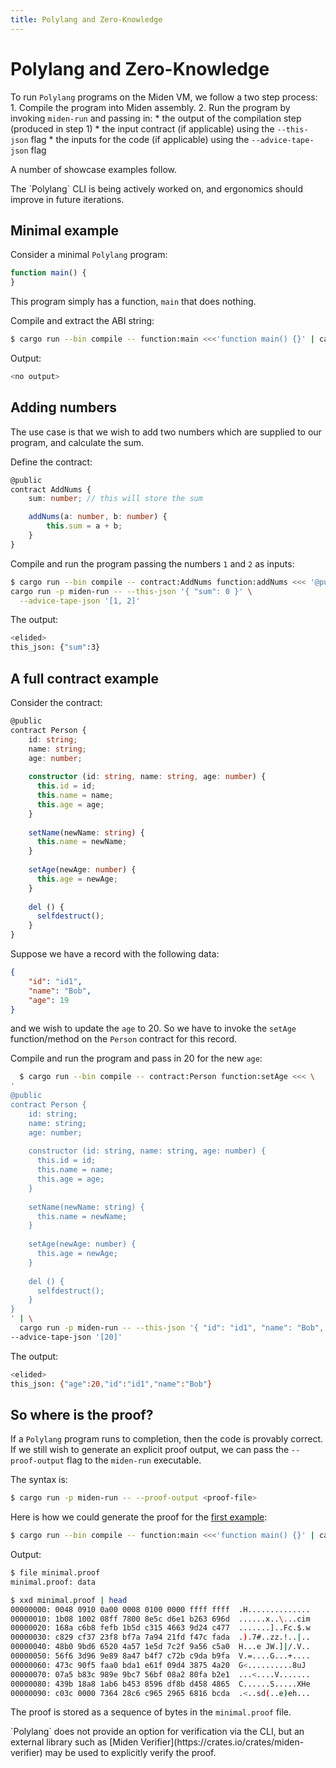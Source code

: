 ```yaml
---
title: Polylang and Zero-Knowledge
---
```


# Polylang and Zero-Knowledge


To run `Polylang` programs on the Miden VM, we follow a two step process:
    1. Compile the program into Miden assembly.
    2. Run the program by invoking `miden-run` and passing in:
        * the output of the compilation step (produced in step 1)
        * the input contract (if applicable) using the `--this-json` flag 
        * the inputs for the code (if applicable) using the `--advice-tape-json` flag

A number of showcase examples follow.

<Callout type="info" emoji="ℹ️">
    The `Polylang` CLI is being actively worked on, and ergonomics should improve in future iterations.
</Callout>

## Minimal example

Consider a minimal `Polylang` program:

```typescript
function main() {
}
```

This program simply has a function, `main` that does nothing. 

Compile and extract the ABI string:

```bash
$ cargo run --bin compile -- function:main <<<'function main() {}' | cargo run -p miden-run
```

Output:

```bash
<no output>
```

## Adding numbers

The use case is that we wish to add two numbers which are supplied to our program, and calculate the sum.

Define the contract:

```typescript
@public
contract AddNums {
    sum: number; // this will store the sum

    addNums(a: number, b: number) {
        this.sum = a + b;
    }
}
```

Compile and run the program passing the numbers `1` and `2` as inputs:

```bash
$ cargo run --bin compile -- contract:AddNums function:addNums <<< '@public contract AddNums { sum: number; addNums(a: number, b: number) { this.sum = a + b; }}' | \
cargo run -p miden-run -- --this-json '{ "sum": 0 }' \
  --advice-tape-json '[1, 2]'
```

The output:

```bash
<elided>
this_json: {"sum":3}
```

## A full contract example

Consider the contract:

```typescript
@public
contract Person {
    id: string;
    name: string;
    age: number;
  
    constructor (id: string, name: string, age: number) {
      this.id = id;
      this.name = name;
      this.age = age;
    }
  
    setName(newName: string) {
      this.name = newName;
    }
  
    setAge(newAge: number) {
      this.age = newAge;
    }
  
    del () {
      selfdestruct();
    }
}
```

Suppose we have a record with the following data:

```json
{
    "id": "id1",
    "name": "Bob",
    "age": 19
}
```

and we wish to update the `age` to 20. So we have to invoke the `setAge` function/method on the `Person` contract for this record.

Compile and run the program and pass in 20 for the new `age`:

```bash
  $ cargo run --bin compile -- contract:Person function:setAge <<< \
'
@public
contract Person {
    id: string;
    name: string;
    age: number;
  
    constructor (id: string, name: string, age: number) {
      this.id = id;
      this.name = name;
      this.age = age;
    }
  
    setName(newName: string) {
      this.name = newName;
    }
  
    setAge(newAge: number) {
      this.age = newAge;
    }
  
    del () {
      selfdestruct();
    }
}
' | \
  cargo run -p miden-run -- --this-json '{ "id": "id1", "name": "Bob", "age": 19 }' \
--advice-tape-json '[20]'
```

The output:

```bash
<elided>
this_json: {"age":20,"id":"id1","name":"Bob"}
```

## So where is the proof?

If a `Polylang` program runs to completion, then the code is provably correct. If we still wish to generate an explicit proof output, we can pass the `--proof-output` flag to the
`miden-run` executable. 

The syntax is:

```bash
$ cargo run -p miden-run -- --proof-output <proof-file>
```

Here is how we could generate the proof for the [first example](#minimal-example):

```bash
$ cargo run --bin compile -- function:main <<<'function main() {}' | cargo run -p miden-run -- --proof-output minimal.proof
```

Output:

```bash
$ file minimal.proof
minimal.proof: data

$ xxd minimal.proof | head
00000000: 0048 0910 0a00 0008 0100 0000 ffff ffff  .H..............
00000010: 1b08 1002 08ff 7800 8e5c d6e1 b263 696d  ......x..\...cim
00000020: 168a c6b8 fefb 1b5d c315 4663 9d24 c477  .......]..Fc.$.w
00000030: c829 cf37 23f8 bf7a 7a94 21fd f47c fada  .).7#..zz.!..|..
00000040: 48b0 9bd6 6520 4a57 1e5d 7c2f 9a56 c5a0  H...e JW.]|/.V..
00000050: 56f6 3d96 9e89 8a47 b4f7 c72b c9da b9fa  V.=....G...+....
00000060: 473c 90f5 faa0 bda1 e61f 09d4 3875 4a20  G<..........8uJ
00000070: 07a5 b83c 989e 9bc7 56bf 08a2 80fa b2e1  ...<....V.......
00000080: 439b 18a8 1ab6 b453 8596 df8b d458 4865  C......S.....XHe
00000090: c03c 0000 7364 28c6 c965 2965 6816 bcda  .<..sd(..e)eh...
```

The proof is stored as a sequence of bytes in the `minimal.proof` file.

<Callout>
  `Polylang` does not provide an option for verification via the CLI, but an external library such as [Miden Verifier](https://crates.io/crates/miden-verifier) may be used to explicitly verify the proof.
</Callout>
